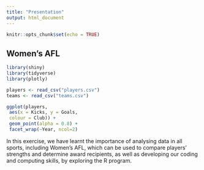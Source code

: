 ---
title: "Presentation"
output: html_document
---

```{r setup, include=FALSE}
knitr::opts_chunk$set(echo = TRUE)
```

## Women's AFL

```{r}
library(shiny)
library(tidyverse)
library(plotly)

players <- read_csv("players.csv")
teams <- read_csv("teams.csv")

ggplot(players,
 aes(x = Kicks, y = Goals,
 colour = Club)) +
 geom_point(alpha = 0.8) +
 facet_wrap(~Year, ncol=2)
```

In this exercise, we have learnt the importance of analysing data in all sports, including Women's AFL, which can be used to compare players' strengths and determine award recipients, as well as developing our coding and computing skills, by exploring the R program. 
